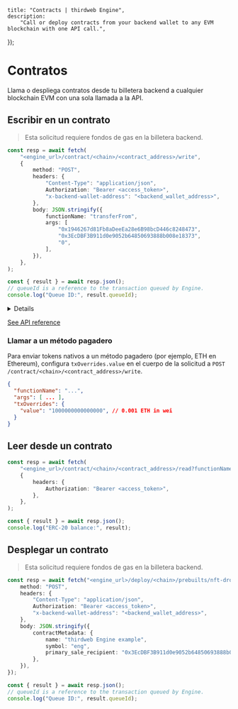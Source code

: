 
	title: "Contracts | thirdweb Engine",
	description:
		"Call or deploy contracts from your backend wallet to any EVM blockchain with one API call.",
});

# Contratos

Llama o despliega contratos desde tu billetera backend a cualquier blockchain EVM con una sola llamada a la API.

## Escribir en un contrato

> Esta solicitud requiere fondos de gas en la billetera backend.

```ts
const resp = await fetch(
	"<engine_url>/contract/<chain>/<contract_address>/write",
	{
		method: "POST",
		headers: {
			"Content-Type": "application/json",
			Authorization: "Bearer <access_token>",
			"x-backend-wallet-address": "<backend_wallet_address>",
		},
		body: JSON.stringify({
			functionName: "transferFrom",
			args: [
				"0x1946267d81Fb8aDeeEa28e6B98bcD446c8248473",
				"0x3EcDBF3B911d0e9052b64850693888b008e18373",
				"0",
			],
		}),
	},
);

const { result } = await resp.json();
// queueId is a reference to the transaction queued by Engine.
console.log("Queue ID:", result.queueId);
```

<Details id="handling-overloaded-functions" summary="Manejo de funciones sobrecargadas">

Si hay múltiples firmas para `functionName` en el contrato, proporciona la firma completa con los argumentos.

**Ejemplo**

Tu contrato tiene dos funciones llamadas `mintTo`:

```solidity
function mintTo(address to) public
```

```solidity
function mintTo(address to, uint256 quantity) public
```

Este es el cuerpo de la solicitud para llamar a la segunda función:

```json
{
	"functionName": "mintTo(address, uint256)",
	"args": ["0x4Ff9aa707AE1eAeb40E581DF2cf4e14AffcC553d", "3"]
}
```

</Details>

[See API reference](https://thirdweb-engine.apidocumentation.com/reference#tag/contract/POST/contract/{chain}/{contractAddress}/write)

### Llamar a un método pagadero

Para enviar tokens nativos a un método pagadero (por ejemplo, ETH en Ethereum), configura `txOverrides.value` en el cuerpo de la solicitud a `POST /contract/<chain>/<contract_address>/write`.

```json
{
  "functionName": "...",
  "args": [ ... ],
  "txOverrides": {
    "value": "1000000000000000", // 0.001 ETH in wei
  }
}
```

## Leer desde un contrato

```ts
const resp = await fetch(
	"<engine_url>/contract/<chain>/<contract_address>/read?functionName=balanceOf&args=0x3EcDBF3B911d0e9052b64850693888b008e18373",
	{
		headers: {
			Authorization: "Bearer <access_token>",
		},
	},
);

const { result } = await resp.json();
console.log("ERC-20 balance:", result);
```

## Desplegar un contrato

> Esta solicitud requiere fondos de gas en la billetera backend.

```ts
const resp = await fetch("<engine_url>/deploy/<chain>/prebuilts/nft-drop", {
	method: "POST",
	headers: {
		"Content-Type": "application/json",
		Authorization: "Bearer <access_token>",
		"x-backend-wallet-address": "<backend_wallet_address>",
	},
	body: JSON.stringify({
		contractMetadata: {
			name: "thirdweb Engine example",
			symbol: "eng",
			primary_sale_recipient: "0x3EcDBF3B911d0e9052b64850693888b008e18373",
		},
	}),
});

const { result } = await resp.json();
// queueId is a reference to the transaction queued by Engine.
console.log("Queue ID:", result.queueId);
```
